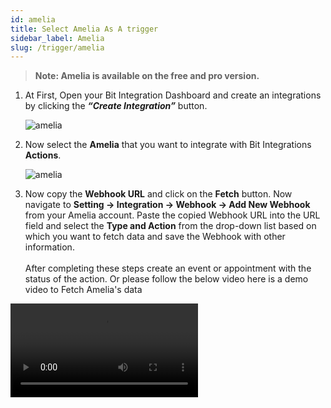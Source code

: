 ```yaml
---
id: amelia
title: Select Amelia As A trigger
sidebar_label: Amelia
slug: /trigger/amelia
---
```



> **Note: Amelia is available on the free and pro version.**

1. At First, Open your Bit Integration Dashboard and create an integrations by clicking the **_“Create Integration”_** button.

   <Image src="trigger/amelia/_create-integration" alt="amelia"  w="1020" h="350"/>

2. Now select the **Amelia** that you want to integrate with Bit Integrations **Actions**.

   <Image src="trigger/amelia/_select-amelia" alt="amelia" w="1020" h="350"/>

3. Now copy the **Webhook URL** and click on the **Fetch** button. Now navigate to **Setting -> Integration -> Webhook -> Add New Webhook** from your Amelia account. Paste the copied Webhook URL into the URL field and select the **Type and Action** from the drop-down list based on which you want to fetch data and save the Webhook with other information.<br/> <br/>
After completing these steps create an event or appointment with the status of the action. Or please follow the below video here is a demo video to Fetch Amelia's data
<Video src="fatch-amelia-data" alt="Amelia" w="1020" h="350" />
   

4. After successfully Fetched the data then click on Set Action button
   <Image src="trigger/amelia/_set-acttion-button" alt="amelia" w="1020" h="350"/>

:::info
  After completing these steps, the **Actions** list will appear, and select the action you want to integrate with your selected **Trigger**. Now you have to **authorize** the Action. To know more about authorization, Go to **Actions** from the left side menu and select the Action you want to integrate with your chosen trigger.
:::
